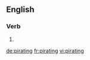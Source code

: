 
==English==

===Verb===
{{head|en}}

# {{present participle of|pirate}}

[[de:pirating]]
[[fr:pirating]]
[[vi:pirating]]